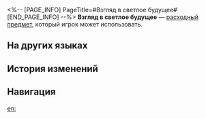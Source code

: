 <%-- [PAGE_INFO]
PageTitle=#Взгляд в светлое будущее#
[END_PAGE_INFO] --%>
{{Расходный предмет Инфобокс
|id          = 408417
|Изображения = Предмет Взгляд в светлое будущее.png
|Тип         = Расходные предметы защиты
|Редкость    = 2
|Эффект      = Повышает получаемое исцеление всех союзников на 18% в следующем бою.
|Описание    = ''- Однажды у нас будет настоящий дом,'' Ваша жена держит в руке чашку кофе, '' - там будет двор, где мы сможем выращивать цветы, зал, где можно будет потанцевать, прозрачный чердак, через который будет видно звёзды, а ещё у нас будет маленькая собачка, которая будет засыпать у нас в ногах. Это была бы по-настоящему счастливая жизнь.''<br />Вы молча улыбаетесь и жестом предлагаете тост. Горячий воздух кружится и поднимается вверх, нежно лаская потолок, прежде чем рассеяться.
|Рецепт      = 
|Источник1   = [[Торговый дом Мира грёз]]
|Источник2   = 
|Источник3   = 
}}
{{Описание|''«Светлое будущее существует только в мечтах».''}}
'''Взгляд в светлое будущее''' — [[расходный предмет]], который игрок может использовать.

==На других языках==
{{На других языках
|en   = Bright Future
|zhs  = 展望美好未来
|zht  = 展望美好未來
|ja   = 明るい未来への展望
|ko   = 아름다운 미래를 바라보며
|es   = Esperanza de un futuro mejor
|fr   = Avenir radieux
|ru   = Взгляд в светлое будущее
|th   = Bright Future
|vi   = Hướng Về Tương Lai Tươi Đẹp
|de   = Einer besseren Zukunft entgegen
|id   = Looking Toward A Bright Future
|pt   = Futuro Promissor
}}

==История изменений==
{{История изменений|3.5}}

==Навигация==
{{Расходные предметы Навбокс}}

[[en:]]